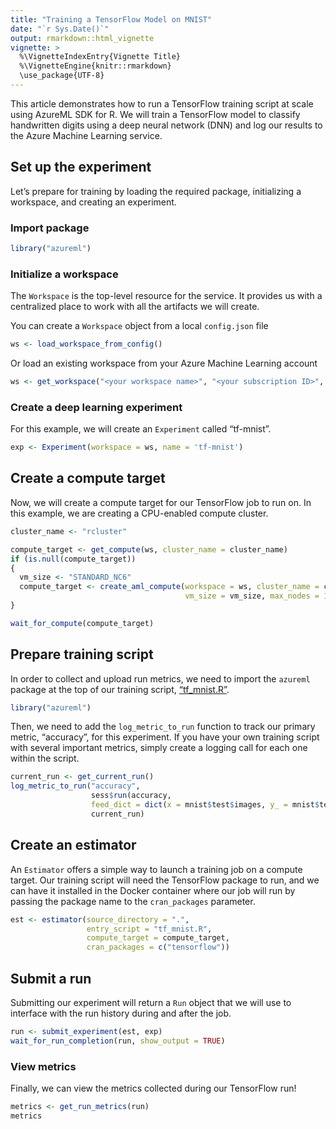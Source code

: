 ```yaml
---
title: "Training a TensorFlow Model on MNIST"
date: "`r Sys.Date()`"
output: rmarkdown::html_vignette
vignette: >
  %\VignetteIndexEntry{Vignette Title}
  %\VignetteEngine{knitr::rmarkdown}
  \use_package{UTF-8}
---
```


This article demonstrates how to run a TensorFlow training script at scale using AzureML SDK for R. We will train a TensorFlow model to classify handwritten digits using a deep neural network (DNN) and log our results to the Azure Machine Learning service.

## Set up the experiment

Let's prepare for training by loading the required package, initializing a workspace, and creating an experiment.

### Import package
```R
library("azureml")
```

### Initialize a workspace

The `Workspace` is the top-level resource for the service. It provides us with a centralized place to work with all the artifacts we will create. 

You can create a `Workspace` object from a local `config.json` file
```R
ws <- load_workspace_from_config()
```

Or load an existing workspace from your Azure Machine Learning account
```R
ws <- get_workspace("<your workspace name>", "<your subscription ID>", "<your resource group>")
```

### Create a deep learning experiment

For this example, we will create an `Experiment` called "tf-mnist".

```R
exp <- Experiment(workspace = ws, name = 'tf-mnist')
```

## Create a compute target

Now, we will create a compute target for our TensorFlow job to run on. In this example, we are creating a CPU-enabled compute cluster.
```R
cluster_name <- "rcluster"

compute_target <- get_compute(ws, cluster_name = cluster_name)
if (is.null(compute_target))
{
  vm_size <- "STANDARD_NC6"
  compute_target <- create_aml_compute(workspace = ws, cluster_name = cluster_name,
                                       vm_size = vm_size, max_nodes = 1)
}

wait_for_compute(compute_target)
```

## Prepare training script

In order to collect and upload run metrics, we need to import the `azureml` package at the top of our training script, ["tf_mnist.R"](../../samples/training/train-with-tensorflow/tf_mnist.R).

```R
library("azureml")
```

Then, we need to add the `log_metric_to_run` function to track our primary metric,  "accuracy", for this experiment. If you have your own training script with several important metrics, simply create a logging call for each one within the script.

```R
current_run <- get_current_run()
log_metric_to_run("accuracy",
                  sess$run(accuracy,
                  feed_dict = dict(x = mnist$test$images, y_ = mnist$test$labels)),
                  current_run)
```

## Create an estimator

An `Estimator` offers a simple way to launch a training job on a compute target. Our training script will need the TensorFlow package to run, and we can have it installed in the Docker container where our job will run by passing the package name to the `cran_packages` parameter.

```R
est <- estimator(source_directory = ".",
                 entry_script = "tf_mnist.R",
                 compute_target = compute_target,
                 cran_packages = c("tensorflow"))
```

## Submit a run

Submitting our experiment will return a `Run` object that we will use to interface with the run history during and after the job.

```R
run <- submit_experiment(est, exp)
wait_for_run_completion(run, show_output = TRUE)
```

### View metrics

Finally, we can view the metrics collected during our TensorFlow run!

```R
metrics <- get_run_metrics(run)
metrics
```